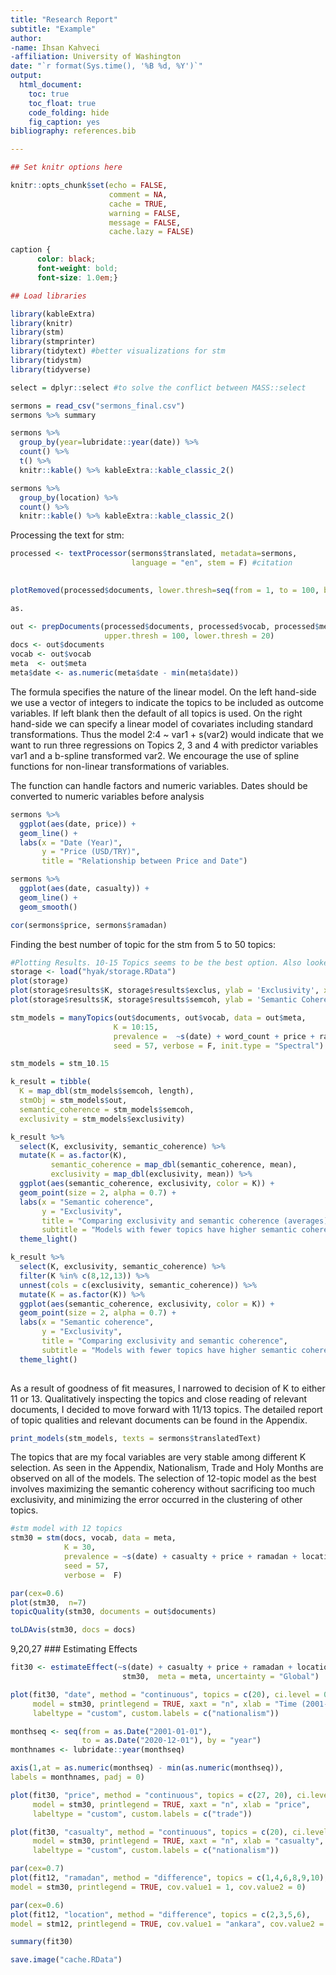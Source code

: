 ```yaml
---
title: "Research Report"
subtitle: "Example"
author: 
-name: Ihsan Kahveci
-affiliation: University of Washington
date: "`r format(Sys.time(), '%B %d, %Y')`"
output: 
  html_document:
    toc: true
    toc_float: true
    code_folding: hide
    fig_caption: yes
bibliography: references.bib

---
```


```r
## Set knitr options here

knitr::opts_chunk$set(echo = FALSE,
                      comment = NA, 
                      cache = TRUE,
                      warning = FALSE,
                      message = FALSE, 
                      cache.lazy = FALSE)

```

```css
caption {
      color: black;
      font-weight: bold;
      font-size: 1.0em;}

```

```r
## Load libraries

library(kableExtra)
library(knitr)
library(stm)
library(stmprinter)
library(tidytext) #better visualizations for stm
library(tidystm)
library(tidyverse)

select = dplyr::select #to solve the conflict between MASS::select

```



```r
sermons = read_csv("sermons_final.csv") 
sermons %>% summary 
```



```r
sermons %>%
  group_by(year=lubridate::year(date)) %>% 
  count() %>%
  t() %>%
  knitr::kable() %>% kableExtra::kable_classic_2()
```

```r
sermons %>%
  group_by(location) %>% 
  count() %>%
  knitr::kable() %>% kableExtra::kable_classic_2()
```

Processing the text for stm:

```r
processed <- textProcessor(sermons$translated, metadata=sermons, 
                           language = "en", stem = F) #citation 
                            
```

```r
plotRemoved(processed$documents, lower.thresh=seq(from = 1, to = 100, by = 20))
```
```r
as.
```

```r
out <- prepDocuments(processed$documents, processed$vocab, processed$meta,
                     upper.thresh = 100, lower.thresh = 20)
docs <- out$documents
vocab <- out$vocab
meta  <- out$meta
meta$date <- as.numeric(meta$date - min(meta$date))

```




The formula specifies the nature of the linear model. On the left hand-side we use a vector of integers to indicate the topics to be included as outcome variables. If left blank then the default of all topics is used. On the right hand-side we can specify a linear model of covariates including standard transformations. Thus the model 2:4 ~ var1 + s(var2) would indicate that we want to run three regressions on Topics 2, 3 and 4 with predictor variables var1 and a b-spline transformed var2. We encourage the use of spline functions for non-linear transformations of variables.

The function can handle factors and numeric variables. Dates should be converted to numeric variables before analysis

```r
sermons %>% 
  ggplot(aes(date, price)) +
  geom_line() + 
  labs(x = "Date (Year)", 
       y = "Price (USD/TRY)", 
       title = "Relationship between Price and Date")
```


```r
sermons %>% 
  ggplot(aes(date, casualty)) +
  geom_line() + 
  geom_smooth()
```

```r
cor(sermons$price, sermons$ramadan)
```


Finding the best number of topic for the stm from 5 to 50 topics:

```r
#Plotting Results. 10-15 Topics seems to be the best option. Also looked at topics to see if they made sense.
storage <- load("hyak/storage.RData")
plot(storage)
plot(storage$results$K, storage$results$exclus, ylab = 'Exclusivity', xlab = 'Topics')
plot(storage$results$K, storage$results$semcoh, ylab = 'Semantic Coherence', xlab = 'Topics')
```




```r
stm_models = manyTopics(out$documents, out$vocab, data = out$meta,
                       K = 10:15, 
                       prevalence =  ~s(date) + word_count + price + ramadan + sacrifice, 
                       seed = 57, verbose = F, init.type = "Spectral")
```

```r
stm_models = stm_10.15
```



```r
k_result = tibble(
  K = map_dbl(stm_models$semcoh, length),
  stmObj = stm_models$out,
  semantic_coherence = stm_models$semcoh,
  exclusivity = stm_models$exclusivity)
```



```r
k_result %>%
  select(K, exclusivity, semantic_coherence) %>%
  mutate(K = as.factor(K),
         semantic_coherence = map_dbl(semantic_coherence, mean), 
         exclusivity = map_dbl(exclusivity, mean)) %>% 
  ggplot(aes(semantic_coherence, exclusivity, color = K)) +
  geom_point(size = 2, alpha = 0.7) +
  labs(x = "Semantic coherence",
       y = "Exclusivity",
       title = "Comparing exclusivity and semantic coherence (averages)",
       subtitle = "Models with fewer topics have higher semantic coherence for more topics, but lower exclusivity") + 
  theme_light()

```

```r
k_result %>%
  select(K, exclusivity, semantic_coherence) %>%
  filter(K %in% c(8,12,13)) %>%
  unnest(cols = c(exclusivity, semantic_coherence)) %>%
  mutate(K = as.factor(K)) %>%
  ggplot(aes(semantic_coherence, exclusivity, color = K)) +
  geom_point(size = 2, alpha = 0.7) +
  labs(x = "Semantic coherence",
       y = "Exclusivity",
       title = "Comparing exclusivity and semantic coherence",
       subtitle = "Models with fewer topics have higher semantic coherence for more topics, but lower exclusivity") + 
  theme_light()
 
```

As a result of goodness of fit measures, I narrowed to decision of K to either 11 or 13. Qualitatively inspecting the topics and close 
reading of relevant documents, I decided to move forward with 11/13 topics.  The detailed report of topic qualities and relevant documents can be found in the Appendix. 



```r
print_models(stm_models, texts = sermons$translatedText)
```

The topics that are my focal variables are very stable among different K selection. As seen in the Appendix, Nationalism, Trade and Holy Months are observed on all of the models. The selection of 12-topic model as the best involves maximizing the semantic coherency without sacrificing too much exclusivity, and minimizing the error occurred in the clustering of other topics. 


```r
#stm model with 12 topics
stm30 = stm(docs, vocab, data = meta,
            K = 30,  
            prevalence = ~s(date) + casualty + price + ramadan + location,  
            seed = 57,
            verbose =  F)

par(cex=0.6)
plot(stm30,  n=7)
topicQuality(stm30, documents = out$documents)
```

```r
toLDAvis(stm30, docs = docs)
```

9,20,27
### Estimating Effects


```r
fit30 <- estimateEffect(~s(date) + casualty + price + ramadan + location , 
                         stm30,  meta = meta, uncertainty = "Global")

```


```r
plot(fit30, "date", method = "continuous", topics = c(20), ci.level = 0.95,
     model = stm30, printlegend = TRUE, xaxt = "n", xlab = "Time (2001-2020)", 
     labeltype = "custom", custom.labels = c("nationalism"))

monthseq <- seq(from = as.Date("2001-01-01"),
                to = as.Date("2020-12-01"), by = "year")
monthnames <- lubridate::year(monthseq)

axis(1,at = as.numeric(monthseq) - min(as.numeric(monthseq)), 
labels = monthnames, padj = 0)
```
```r
plot(fit30, "price", method = "continuous", topics = c(27, 20), ci.level = 0.95,
     model = stm30, printlegend = TRUE, xaxt = "n", xlab = "price", 
     labeltype = "custom", custom.labels = c("trade"))
```
```r
plot(fit30, "casualty", method = "continuous", topics = c(20), ci.level = 0.95,
     model = stm30, printlegend = TRUE, xaxt = "n", xlab = "casualty", 
     labeltype = "custom", custom.labels = c("nationalism"))
```

```r
par(cex=0.7)
plot(fit12, "ramadan", method = "difference", topics = c(1,4,6,8,9,10),
model = stm30, printlegend = TRUE, cov.value1 = 1, cov.value2 = 0)
```

```r
par(cex=0.6)
plot(fit12, "location", method = "difference", topics = c(2,3,5,6),
model = stm12, printlegend = TRUE, cov.value1 = "ankara", cov.value2 = "istanbul")
```


```r
summary(fit30)
```



```r
save.image("cache.RData")
```

